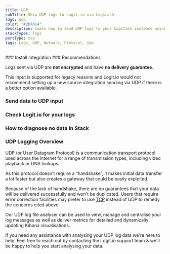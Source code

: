 ```yaml
---
title: UDP
subTitle: Ship UDP logs to Logit.io via Logstash
logo: udp
color: "#2b7014"
description: Learn how to send UDP logs to your Logstash instance using our configuration examples - Ship over 100 log data types easily with Logit.io
stackTypes: logs
portType: tcp
tags: Logs, UDP, Network, Protocol, Udp
---
```


<Steps>
  ### Install Integration
  <InstallIntegration/>
  ### Recommendations

  Logs sent via UDP are **not encrypted** and have **no delivery guarantee**.

  This input is supported for legacy reasons and Logit.io would not recommend setting up a new source integration sending via UDP if there is a better option available.

  ### Send data to UDP input

  <SendDataToUDP />

  ### Check Logit.io for your logs

  <LaunchStack utmMedium="logs" utmCampaign="udp" source="udp" />

  ### How to diagnose no data in Stack

  <DiagnoseNoData />

</Steps>

### UDP Logging Overview

UDP (or User Datagram Protocol) is a communication transport protocol used across the Internet for a range of transmission types, including 
video playback or DNS lookups.

As this protocol doesn't require a “handshake”, it makes initial data transfer a lot faster but also creates a gateway that could be easily 
exploited.

Because of the lack of handshake, there are no guarantees that your data will be delivered successfully and won't be duplicated.
Users that require error correction facilities may prefer to use  <a href="/integrations/log-management/protocols/tcp" target="_blank">TCP</a> 
instead of UDP to remedy the concerns cited above.

Our UDP log file analyser can be used to view, manage and centralise your log messages as well as deliver metrics for detailed and dynamically 
updating Kibana visualisations.

If you need any assistance with analysing your UDP log data we're here to help. Feel free to reach out by contacting the Logit.io support team 
<IntercomButton text="via live chat" /> & we'll be happy to help you start analysing your data.

